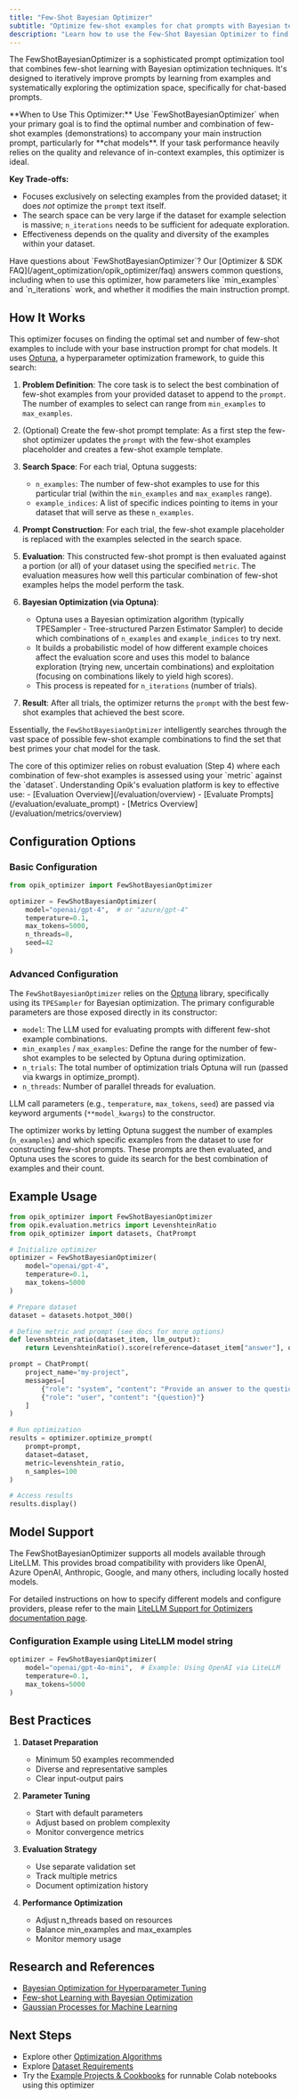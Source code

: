 ```yaml
---
title: "Few-Shot Bayesian Optimizer"
subtitle: "Optimize few-shot examples for chat prompts with Bayesian techniques."
description: "Learn how to use the Few-Shot Bayesian Optimizer to find optimal few-shot examples for your chat-based prompts using Bayesian optimization techniques."
---
```


The FewShotBayesianOptimizer is a sophisticated prompt optimization tool that combines few-shot learning with Bayesian optimization techniques. It's designed to iteratively improve prompts by learning from examples and systematically exploring the optimization space, specifically for chat-based prompts.

<Note>
  **When to Use This Optimizer:**
  Use `FewShotBayesianOptimizer` when your primary goal is to find the optimal number and combination of few-shot examples (demonstrations) to accompany your main instruction prompt, particularly for **chat models**. If your task performance heavily relies on the quality and relevance of in-context examples, this optimizer is ideal.

**Key Trade-offs:**

- Focuses exclusively on selecting examples from the provided dataset; it does _not_ optimize the `prompt` text itself.
- The search space can be very large if the dataset for example selection is massive; `n_iterations` needs to be sufficient for adequate exploration.
- Effectiveness depends on the quality and diversity of the examples within your dataset.

</Note>

<Info>
  Have questions about `FewShotBayesianOptimizer`? Our [Optimizer & SDK FAQ](/agent_optimization/opik_optimizer/faq)
  answers common questions, including when to use this optimizer, how parameters like `min_examples` and `n_iterations`
  work, and whether it modifies the main instruction prompt.
</Info>

## How It Works

This optimizer focuses on finding the optimal set and number of few-shot examples to include with
your base instruction prompt for chat models. It uses [Optuna](https://optuna.org/), a hyperparameter
optimization framework, to guide this search:

1.  **Problem Definition**: The core task is to select the best combination of few-shot examples
    from your provided dataset to append to the `prompt`.
    The number of examples to select can range from `min_examples` to `max_examples`.

2.  (Optional) Create the few-shot prompt template: As a first step the few-shot optimizer updates the
    `prompt` with the few-shot examples placeholder and creates a few-shot example template.

3.  **Search Space**: For each trial, Optuna suggests:

    - `n_examples`: The number of few-shot examples to use for this particular trial (within the `min_examples` and `max_examples` range).
    - `example_indices`: A list of specific indices pointing to items in your dataset that will serve as these `n_examples`.

4.  **Prompt Construction**: For each trial, the few-shot example placeholder is replaced with the
    examples selected in the search space.

5.  **Evaluation**: This constructed few-shot prompt is then evaluated against a portion (or all) of
    your dataset using the specified `metric`. The evaluation measures how well this particular
    combination of few-shot examples helps the model perform the task.

6.  **Bayesian Optimization (via Optuna)**:

    - Optuna uses a Bayesian optimization algorithm (typically TPESampler - Tree-structured Parzen
      Estimator Sampler) to decide which combinations of `n_examples` and `example_indices` to try
      next.
    - It builds a probabilistic model of how different example choices affect the evaluation score
      and uses this model to balance exploration (trying new, uncertain combinations) and exploitation
      (focusing on combinations likely to yield high scores).
    - This process is repeated for `n_iterations` (number of trials).

7.  **Result**: After all trials, the optimizer returns the `prompt` with the best few-shot examples
    that achieved the best score.

Essentially, the `FewShotBayesianOptimizer` intelligently searches through the vast space of
possible few-shot example combinations to find the set that best primes your chat model for the
task.

<Tip>
  The core of this optimizer relies on robust evaluation (Step 4) where each combination of few-shot examples is
  assessed using your `metric` against the `dataset`. Understanding Opik's evaluation platform is key to effective use:
  - [Evaluation Overview](/evaluation/overview) - [Evaluate Prompts](/evaluation/evaluate_prompt) - [Metrics
  Overview](/evaluation/metrics/overview)
</Tip>

## Configuration Options

### Basic Configuration

```python
from opik_optimizer import FewShotBayesianOptimizer

optimizer = FewShotBayesianOptimizer(
    model="openai/gpt-4",  # or "azure/gpt-4"
    temperature=0.1,
    max_tokens=5000,
    n_threads=8,
    seed=42
)
```

### Advanced Configuration

The `FewShotBayesianOptimizer` relies on the [Optuna](https://optuna.org/) library, specifically
using its `TPESampler` for Bayesian optimization. The primary configurable parameters are those
exposed directly in its constructor:

- `model`: The LLM used for evaluating prompts with different few-shot example combinations.
- `min_examples` / `max_examples`: Define the range for the number of few-shot examples to be
  selected by Optuna during optimization.
- `n_trials`: The total number of optimization trials Optuna will run (passed via kwargs in optimize_prompt).
- `n_threads`: Number of parallel threads for evaluation.

LLM call parameters (e.g., `temperature`, `max_tokens`, `seed`) are passed via keyword arguments
(`**model_kwargs`) to the constructor.

The optimizer works by letting Optuna suggest the number of examples (`n_examples`) and which
specific examples from the dataset to use for constructing few-shot prompts. These prompts are
then evaluated, and Optuna uses the scores to guide its search for the best combination of
examples and their count.

## Example Usage

```python
from opik_optimizer import FewShotBayesianOptimizer
from opik.evaluation.metrics import LevenshteinRatio
from opik_optimizer import datasets, ChatPrompt

# Initialize optimizer
optimizer = FewShotBayesianOptimizer(
    model="openai/gpt-4",
    temperature=0.1,
    max_tokens=5000
)

# Prepare dataset
dataset = datasets.hotpot_300()

# Define metric and prompt (see docs for more options)
def levenshtein_ratio(dataset_item, llm_output):
    return LevenshteinRatio().score(reference=dataset_item["answer"], output=llm_output)

prompt = ChatPrompt(
    project_name="my-project",
    messages=[
        {"role": "system", "content": "Provide an answer to the question."},
        {"role": "user", "content": "{question}"}
    ]
)

# Run optimization
results = optimizer.optimize_prompt(
    prompt=prompt,
    dataset=dataset,
    metric=levenshtein_ratio,
    n_samples=100
)

# Access results
results.display()
```

## Model Support

The FewShotBayesianOptimizer supports all models available through LiteLLM. This provides broad
compatibility with providers like OpenAI, Azure OpenAI, Anthropic, Google, and many others,
including locally hosted models.

For detailed instructions on how to specify different models and configure providers, please refer
to the main [LiteLLM Support for Optimizers documentation page](/agent_optimization/opik_optimizer/litellm_support).

### Configuration Example using LiteLLM model string

```python
optimizer = FewShotBayesianOptimizer(
    model="openai/gpt-4o-mini",  # Example: Using OpenAI via LiteLLM
    temperature=0.1,
    max_tokens=5000
)
```

## Best Practices

1. **Dataset Preparation**

   - Minimum 50 examples recommended
   - Diverse and representative samples
   - Clear input-output pairs

2. **Parameter Tuning**

   - Start with default parameters
   - Adjust based on problem complexity
   - Monitor convergence metrics

3. **Evaluation Strategy**

   - Use separate validation set
   - Track multiple metrics
   - Document optimization history

4. **Performance Optimization**
   - Adjust n_threads based on resources
   - Balance min_examples and max_examples
   - Monitor memory usage

## Research and References

- [Bayesian Optimization for Hyperparameter Tuning](https://arxiv.org/abs/1206.2944)
- [Few-shot Learning with Bayesian Optimization](https://arxiv.org/abs/1904.04232)
- [Gaussian Processes for Machine Learning](https://gaussianprocess.org/gpml/)

## Next Steps

- Explore other [Optimization Algorithms](/agent_optimization/overview#optimization-algorithms)
- Explore [Dataset Requirements](/agent_optimization/opik_optimizer/datasets)
- Try the [Example Projects & Cookbooks](/agent_optimization/opik_optimizer/quickstart) for runnable Colab notebooks using this optimizer
